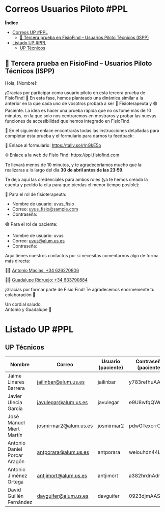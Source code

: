 # Correos Usuarios Piloto #PPL

**Índice**

- [Correos UP #PPL](#correos-up-ppl)
	- [🏥 Tercera prueba en FisioFind – Usuarios Piloto Técnicos (ISPP)](#-tercera-prueba-en-fisiofind--usuarios-piloto-técnicos-ispp)
- [Listado UP #PPL](#listado-up-ppl)
	- [UP Técnicos](#up-técnicos)

## 🏥 Tercera prueba en FisioFind – Usuarios Piloto Técnicos (ISPP)

Hola, [Nombre]:

¡Gracias por participar como usuario piloto en esta tercera prueba de FisioFind! 🎉 En esta fase, hemos planteado una dinámica similar a la anterior en la que cada uno de vosotros probará a ser 🔵 Fisioterapeuta y 🟢 Paciente. La idea es hacer una prueba rápida que no os tome más de 10 minutos, en la que solo nos centraremos en mostraros y probar las nuevas funciones de accesibilidad que hemos integrado en FisioFind.

📝 En el siguiente enlace encontrarás todas las instrucciones detalladas para completar esta prueba y el formulario para darnos tu feedback:

🔗 Enlace al formulario: https://tally.so/r/nGkE5o 

🌐 Enlace a la web de Fisio Find: https://ppl.fisiofind.com 

Te llevará menos de 10 minutos, y te agradeceríamos mucho que la realizaras a lo largo del día **30 de abril antes de las 23:59**.

Te dejo aquí las credenciales para ambos roles (ya te hemos creado la cuenta y pedido la cita para que pierdas el menor tiempo posible):

🔵 Para el rol de fisioterapeuta:
- Nombre de usuario: uvus_fisio
- Correo: uvus_fisio@sample.com
- Contraseña: 

🟢 Para el rol de paciente:
- Nombre de usuario: uvus
- Correo: uvus@alum.us.es
- Contraseña: 
        
Aquí tienes nuestros contactos por si necesitas comentarnos algo de forma más directa:

🤵‍♂️ [Antonio Macías: +34 626270806](https://wa.me/34626270806?text=Hola+Antonio%2C+te+escribo+en+relaci%C3%B3n+al+formulario+de+Fisio+Find:)

🤵‍♀️ [Guadalupe Ridruejo: +34 633790884](https://wa.me/34633790884?text=Hola+Guadalupe%2C+te+escribo+en+relaci%C3%B3n+al+formulario+de+Fisio+Find:)


¡Gracias por formar parte de Fisio Find! Te agradecemos enormemente tu colaboración 🙌

Un cordial saludo,  
Antonio y Guadalupe 💙


# Listado UP #PPL

## UP Técnicos

| Nombre                          | Correo                  | Usuario (paciente)    | Contraseña (paciente) | Usuario (fisio)        | Contraseña (fisio) |
|---------------------------------|-------------------------|-----------------------|-----------------------|-----------------------|--------------------|
| Jaime Linares Barrera           | jailinbar@alum.us.es    | jailinbar             | y783refhuAAA*         | gemma_munoz           | Usuar1o_1          |
| Javier Ulecia García            | javulegar@alum.us.es    | javulegar             | e9U8wfqQWmjñ#         | raquel                | Usuar1o_2          |
| José Manuel Miert Martín        | josmirmar2@alum.us.es   | josmirmar2            | pdwGTexcrrOA#         | raul_diago            | Usuar1o_3          |
| Antonio Daniel Porcar Aragón    | antporara@alum.us.es    | antporara             | weiouhdn44Lñ!         | gemma_gabarda         | Usuar1o_4          |
| Antonio Jiménez Ortega          | antjimort@alum.us.es    | antjimort             | a382hrdnAdmn*         | yolanda_ferrero       | Usuar1o_5          |
| David Guillén Fernández         | davguifer@alum.us.es    | davguifer             | 0923djmAASii#         | rafael_torres         | Usuar1o_6          |